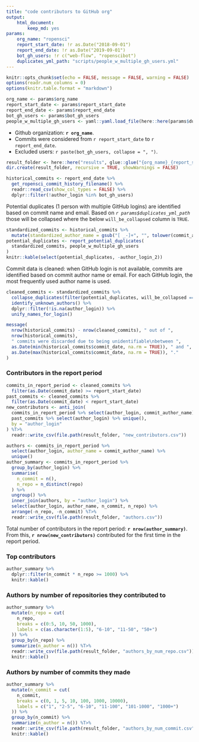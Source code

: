 ```yaml
---
title: "code contributors to GitHub org"
output: 
    html_document:
        keep_md: yes
params:
    org_name: "ropensci"
    report_start_date: !r as.Date("2018-09-01")
    report_end_date: !r as.Date("2019-09-01")
    bot_gh_users: !r c("web-flow", "ropenscibot")
    duplicates_yml_path: "scripts/people_w_multiple_gh_users.yml"
---
```


```r
knitr::opts_chunk$set(echo = FALSE, message = FALSE, warning = FALSE)
options(readr.num_columns = 0)
options(knitr.table.format = "markdown")
```

```r
org_name <- params$org_name
report_start_date <- params$report_start_date
report_end_date <- params$report_end_date
bot_gh_users <- params$bot_gh_users
people_w_multiple_gh_users <- yaml::yaml.load_file(here::here(params$duplicates_yml_path))
```

- Github organization: **`r org_name`**.
- Commits were considered from `r report_start_date` to `r report_end_date`.
- Excluded users: `r paste(bot_gh_users, collapse = ", ")`.

```r
result_folder <- here::here("results", glue::glue("{org_name}_{report_start_date}_{report_end_date}"))
dir.create(result_folder, recursive = TRUE, showWarnings = FALSE)
```

```r
historical_commits <- report_end_date %>% 
  get_ropensci_commit_history_filename() %>%
  readr::read_csv(show_col_types = FALSE) %>%
  dplyr::filter(!author_login %in% bot_gh_users)
```

Potential duplicates (1 person with multiple GitHub logins) are identified based on commit name and email. Based on *`r params$duplicates_yml_path`* those will be collapsed where the below `will_be_collapsed` column is `TRUE`.

```r
standardized_commits <- historical_commits %>% 
  mutate(standardized_author_name = gsub("[ _-]+", "", tolower(commit_author_name)))
potential_duplicates <- report_potential_duplicates(
  standardized_commits, people_w_multiple_gh_users
)
knitr::kable(select(potential_duplicates, -author_login_2))
```

Commit data is cleaned: when GitHub login is not available, commits are identified based on commit author name or email. For each GitHub login, the most frequently used author name is used.

```r
cleaned_commits <- standardized_commits %>% 
  collapse_duplicates(filter(potential_duplicates, will_be_collapsed == TRUE)) %>%
  identify_unknown_authors() %>% 
  dplyr::filter(!is.na(author_login)) %>% 
  unify_names_for_login()

message(
  nrow(historical_commits) - nrow(cleaned_commits), " out of ",
  nrow(historical_commits),
  " commits were discarded due to being unidentifiable\nbetween ",
  as.Date(min(historical_commits$commit_date, na.rm = TRUE)), " and ",
  as.Date(max(historical_commits$commit_date, na.rm = TRUE)), "."
)
```

### Contributors in the report period

```r
commits_in_report_period <- cleaned_commits %>% 
  filter(as.Date(commit_date) >= report_start_date)
past_commits <- cleaned_commits %>% 
  filter(as.Date(commit_date) < report_start_date)
new_contributors <- anti_join(
  commits_in_report_period %>% select(author_login, commit_author_name) %>% unique(),
  past_commits %>% select(author_login) %>% unique(),
  by = "author_login"
) %T>% 
  readr::write_csv(file.path(result_folder, "new_contributors.csv"))
```

```r
authors <- commits_in_report_period %>% 
  select(author_login, author_name = commit_author_name) %>% 
  unique()
author_summary <- commits_in_report_period %>%
  group_by(author_login) %>%
  summarise(
    n_commit = n(),
    n_repo = n_distinct(repo)
  ) %>%
  ungroup() %>%
  inner_join(authors, by = "author_login") %>%
  select(author_login, author_name, n_commit, n_repo) %>% 
  arrange(-n_repo, -n_commit) %T>%
  readr::write_csv(file.path(result_folder, "authors.csv"))
```

Total number of contributors in the report period: **`r nrow(author_summary)`**. From this, **`r nrow(new_contributors)`** contributed for the first time in the report period.

### Top contributors

```r
author_summary %>%
  dplyr::filter(n_commit * n_repo >= 1000) %>%
  knitr::kable()
```


### Authors by number of repositories they contributed to

```r
author_summary %>%
  mutate(n_repo = cut(
    n_repo,
    breaks = c(0:5, 10, 50, 1000),
    labels = c(as.character(1:5), "6-10", "11-50", "50+")
  )) %>%
  group_by(n_repo) %>%
  summarize(n_author = n()) %T>%
  readr::write_csv(file.path(result_folder, "authors_by_num_repo.csv")) %>%
  knitr::kable()
```

### Authors by number of commits they made

```r
author_summary %>%
  mutate(n_commit = cut(
    n_commit,
    breaks = c(0, 1, 5, 10, 100, 1000, 10000),
    labels = c("1", "2-5", "6-10", "11-100", "101-1000", "1000+")
  )) %>%
  group_by(n_commit) %>%
  summarize(n_author = n()) %T>%
  readr::write_csv(file.path(result_folder, "authors_by_num_commit.csv")) %>%
  knitr::kable()
```

